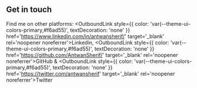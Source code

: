 
## Get in touch

Find me on other platforms: <OutboundLink style={{
        color: 'var(--theme-ui-colors-primary,#f6ad55)',
        textDecoration: 'none'
    }}
    href='https://www.linkedin.com/in/antwansherif/'
    target='_blank'
    rel='noopener noreferrer'>Linkedin</OutboundLink>, <OutboundLink style={{
        color: 'var(--theme-ui-colors-primary,#f6ad55)',
        textDecoration: 'none'
    }}
    href='https://github.com/AntwanSherif/'
    target='_blank'
    rel='noopener noreferrer'>GitHub</OutboundLink> & <OutboundLink style={{ 
        color: 'var(--theme-ui-colors-primary,#f6ad55)',
        textDecoration: 'none'
    }}
    href='https://twitter.com/antwansherif'
    target='_blank'
    rel='noopener noreferrer'>Twitter</OutboundLink>